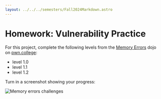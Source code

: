 ```yaml
---
layout: ../../../semesters/Fall2024Markdown.astro
---
```


# Homework: Vulnerability Practice

For this project, complete the following levels from the
[Memory Errors](https://pwn.college/program-security/memory-errors/) dojo on
[pwn.college](https://pwn.college/):

- level 1.0
- level 1.1
- level 1.2

Turn in a screenshot showing your progress:

![Memory errors challenges](/images/homework/memory-errors-dojo.png)
